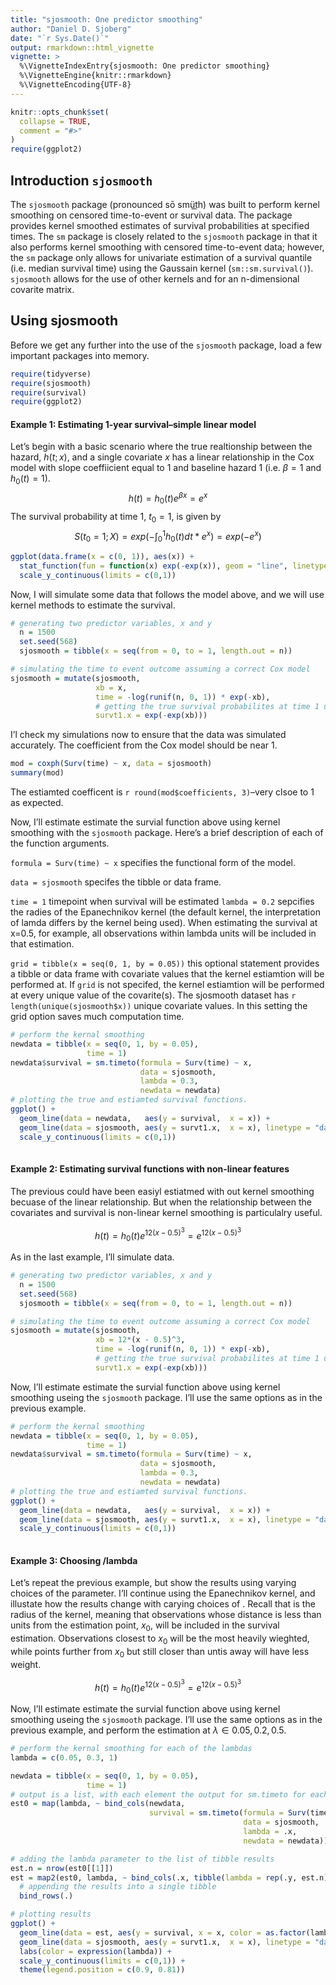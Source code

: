 ```yaml
---
title: "sjosmooth: One predictor smoothing"
author: "Daniel D. Sjoberg"
date: "`r Sys.Date()`"
output: rmarkdown::html_vignette
vignette: >
  %\VignetteIndexEntry{sjosmooth: One predictor smoothing}
  %\VignetteEngine{knitr::rmarkdown}
  %\VignetteEncoding{UTF-8}
---
```


```r
knitr::opts_chunk$set(
  collapse = TRUE,
  comment = "#>"
)
require(ggplot2)
```

<!-- [![Coverage Status](https://img.shields.io/codecov/c/github/ddsjoberg/sjosmooth/master.svg)](https://codecov.io/github/ddsjoberg/sjosmooth?branch=master) --> 


## Introduction `sjosmooth`
The `sjosmooth` package (pronounced sō smüt͟h) was built to perform kernel smoothing on censored time-to-event or survival data.  The package provides kernel smoothed estimates of survival probabilities at specified times.  The `sm` package is closely related to the `sjosmooth` package in that it also performs kernel smoothing with censored time-to-event data; however, the `sm` package only allows for univariate estimation of a survival quantile (i.e. median survival time) using the Gaussain kernel (`sm::sm.survival()`).  `sjosmooth` allows for the use of other kernels and for an n-dimensional covarite matrix.

## Using sjosmooth
Before we get any further into the use of the `sjosmooth` package, load a few important packages into memory.
```r
require(tidyverse)
require(sjosmooth)
require(survival)
require(ggplot2)
```

#### Example 1: Estimating 1-year survival--simple linear model
Let's begin with a basic scenario where the true realtionship between the hazard, $h(t; x)$, and a single covariate $x$ has a linear relationship in the Cox model with slope coeffiicient equal to 1 and baseline hazard 1 (i.e. $\beta = 1$ and $h_0(t) = 1$).
$$
h(t) = h_0(t)e^{\beta x} = e^x
$$
The survival probability at time 1, $t_0 = 1$, is given by
$$
S(t_0 = 1; X) = exp(-\int_{0}^{1}h_0(t)dt*e^{x}) = exp(-e^{x})
$$
```r
ggplot(data.frame(x = c(0, 1)), aes(x)) +
  stat_function(fun = function(x) exp(-exp(x)), geom = "line", linetype = "dashed") +
  scale_y_continuous(limits = c(0,1))
```

Now, I will simulate some data that follows the model above, and we will use kernel methods to estimate the survival.

```r
# generating two predictor variables, x and y
  n = 1500
  set.seed(568)
  sjosmooth = tibble(x = seq(from = 0, to = 1, length.out = n))

# simulating the time to event outcome assuming a correct Cox model
sjosmooth = mutate(sjosmooth,
                   xb = x,
                   time = -log(runif(n, 0, 1)) * exp(-xb),
                   # getting the true survival probabilites at time 1 using x
                   survt1.x = exp(-exp(xb)))
```
I'l check my simulations now to ensure that the data was simulated accurately.  The \beta coefficient from the Cox model should be near 1.

```r
mod = coxph(Surv(time) ~ x, data = sjosmooth)
summary(mod)
```
The estiamted coefficent is `r round(mod$coefficients, 3)`--very clsoe to 1 as expected.

Now, I'll estimate estimate the survial function above using kernel smoothing with the `sjosmooth` package. Here's a brief description of each of the function arguments.

`formula = Surv(time) ~ x` specifies the functional form of the model.

`data = sjosmooth` specifes the tibble or data frame. 

`time = 1` timepoint when survival will be estimated
`lambda = 0.2` sepcifies the radies of the Epanechnikov kernel (the default kernel, the interpretation of lamda differs by the kernel being used).  When estimating the survival at x=0.5, for example, all observations within lambda units will be included in that estimation.

`grid = tibble(x = seq(0, 1, by = 0.05))` this optional statement provides a tibble or data frame with covariate values that the kernel estiamtion will be performed at. If `grid` is not specifed, the kernel estiamtion will be performed at every unique value of the covarite(s).  The sjosmooth dataset has `r length(unique(sjosmooth$x))` unique covariate values.  In this setting the grid option saves much computation time.

```r
# perform the kernal smoothing
newdata = tibble(x = seq(0, 1, by = 0.05),
                 time = 1)
newdata$survival = sm.timeto(formula = Surv(time) ~ x, 
                             data = sjosmooth, 
                             lambda = 0.3, 
                             newdata = newdata)
# plotting the true and estiamted survival functions.
ggplot() + 
  geom_line(data = newdata,   aes(y = survival,  x = x)) +
  geom_line(data = sjosmooth, aes(y = survt1.x,  x = x), linetype = "dashed") +
  scale_y_continuous(limits = c(0,1))
  
```



#### Example 2: Estimating survival functions with non-linear features 
The previous could have been easiyl estiatmed with out kernel smoothing becuase of the linear relationship.  But when the relationship between the covariates and survival is non-linear kernel smoothing is particulalry useful.

$$
h(t) = h_0(t)e^{12 (x - 0.5)^3} = e^{12(x - 0.5)^3}
$$


As in the last example, I'll simulate data.

```r
# generating two predictor variables, x and y
  n = 1500
  set.seed(568)
  sjosmooth = tibble(x = seq(from = 0, to = 1, length.out = n))

# simulating the time to event outcome assuming a correct Cox model
sjosmooth = mutate(sjosmooth,
                   xb = 12*(x - 0.5)^3,
                   time = -log(runif(n, 0, 1)) * exp(-xb),
                   # getting the true survival probabilites at time 1 using x
                   survt1.x = exp(-exp(xb)))
```

Now, I'll estimate estimate the survial function above using kernel smoothing useing the `sjosmooth` package. I'll use the same options as in the previous example.

```r
# perform the kernal smoothing
newdata = tibble(x = seq(0, 1, by = 0.05),
                 time = 1)
newdata$survival = sm.timeto(formula = Surv(time) ~ x, 
                             data = sjosmooth, 
                             lambda = 0.3, 
                             newdata = newdata)
# plotting the true and estiamted survival functions.
ggplot() + 
  geom_line(data = newdata,   aes(y = survival,  x = x)) +
  geom_line(data = sjosmooth, aes(y = survt1.x,  x = x), linetype = "dashed") +
  scale_y_continuous(limits = c(0,1))
  
```


#### Example 3: Choosing /lambda
Let's repeat the previous example, but show the results using varying choices of the \lambda parameter. I'll continue using the Epanechnikov kernel, and illustate how the results change with carying choices of \lambda.  Recall that \lambda is the radius of the kernel, meaning that observations whose distance is less than \lambda units from the  estimation point, $x_0$, will be included in the survival estimation.  Observations closest to $x_0$ will be the most heavily wieghted, while points further from $x_0$ but still closer than \lambda untis away will have less weight.

$$
h(t) = h_0(t)e^{12 (x - 0.5)^3} = e^{12(x - 0.5)^3}
$$

Now, I'll estimate estimate the survial function above using kernel smoothing useing the `sjosmooth` package. I'll use the same options as in the previous example, and perform the estimation at $\lambda \in {0.05, 0.2, 0.5}$.

```r
# perform the kernal smoothing for each of the lambdas
lambda = c(0.05, 0.3, 1)

newdata = tibble(x = seq(0, 1, by = 0.05),
                 time = 1)
# output is a list, with each element the output for sm.timeto for each of the lambda values
est0 = map(lambda, ~ bind_cols(newdata,
                               survival = sm.timeto(formula = Surv(time) ~ x, 
                                                    data = sjosmooth, 
                                                    lambda = .x, 
                                                    newdata = newdata)))
```

```r
# adding the lambda parameter to the list of tibble results
est.n = nrow(est0[[1]])
est = map2(est0, lambda, ~ bind_cols(.x, tibble(lambda = rep(.y, est.n)))) %>%
  # appending the results into a single tibble
  bind_rows(.)

# plotting results
ggplot() +
  geom_line(data = est, aes(y = survival, x = x, color = as.factor(lambda))) +
  geom_line(data = sjosmooth, aes(y = survt1.x,  x = x), linetype = "dashed") +
  labs(color = expression(lambda)) +
  scale_y_continuous(limits = c(0,1)) +
  theme(legend.position = c(0.9, 0.81))

```



